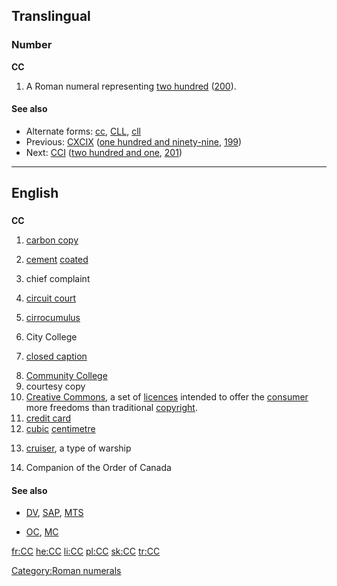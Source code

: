 {{see|cc|Cc|cC}}
==Translingual==

===Number===
'''CC'''

# A Roman numeral representing [[two hundred]] ([[200]]).

====See also====
* Alternate forms: [[cc]], [[CLL]], [[cll]]
* Previous: [[CXCIX]] ([[one hundred and ninety-nine]], [[199]])
* Next: [[CCI]] ([[two hundred and one]], [[201]])

[[Category:Roman numerals]]

----

==English==

==={{initialism}}===
'''CC'''

# [[carbon copy]]
# {{context|fasteners}} [[cement]] [[coated]]
# {{medicine}} chief complaint
# [[circuit court]]
# {{weather}} [[cirrocumulus]]
# City College
# {{television}} [[closed caption]]
# [[w:Community college|Community College]]
# courtesy copy
# [[w:Creative Commons|Creative Commons]], a set of [[licence]]s intended to offer the [[consumer]] more freedoms than traditional [[copyright]].
# [[credit card]]
# [[cubic]] [[centimetre]]
# {{navy}} [[cruiser]], a type of warship
# {{Canada}} Companion of the Order of Canada

====See also====
* {{sense|television}} [[DV]], [[SAP]], [[MTS]]
* {{sense|Canada}} [[OC]], [[MC]]

[[fr:CC]]
[[he:CC]]
[[li:CC]]
[[pl:CC]]
[[sk:CC]]
[[tr:CC]]